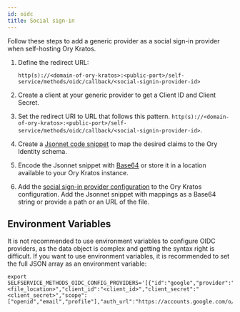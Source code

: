 ```yaml
---
id: oidc
title: Social sign-in
---
```


Follow these steps to add a generic provider as a social sign-in provider when self-hosting Ory Kratos.

1. Define the redirect URL:

   ```
   http(s)://<domain-of-ory-kratos>:<public-port>/self-service/methods/oidc/callback/<social-signin-provider-id>
   ```

1. Create a client at your generic provider to get a Client ID and Client Secret.
1. Set the redirect URI to URL that follows this pattern.
   `http(s)://<domain-of-ory-kratos>:<public-port>/self-service/methods/oidc/callback/<social-signin-provider-id>`.
1. Create a [Jsonnet code snippet](#data-mapping) to map the desired claims to the Ory Identity schema.
1. Encode the Jsonnet snippet with [Base64](https://www.base64encode.org/) or store it in a location available to your Ory Kratos
   instance.
1. Add the [social sign-in provider configuration](#configuration-with-ory-cli) to the Ory Kratos configuration. Add the Jsonnet
   snippet with mappings as a Base64 string or provide a path or an URL of the file.

## Environment Variables

It is not recommended to use environment variables to configure OIDC providers, as the data object is complex and getting the
syntax right is difficult. If you want to use environment variables, it is recommended to set the full JSON array as an
environment variable:

```shell
export SELFSERVICE_METHODS_OIDC_CONFIG_PROVIDERS='[{"id":"google","provider":"google","mapper_url":"<file_location>","client_id":"<client_id>","client_secret":"<client_secret>","scope":["openid","email","profile"],"auth_url":"https://accounts.google.com/o/oauth2/v2/auth","token_url":"https://www.googleapis.com/oauth2/v4/token","issuer_url":"https://accounts.google.com"}]'
```
